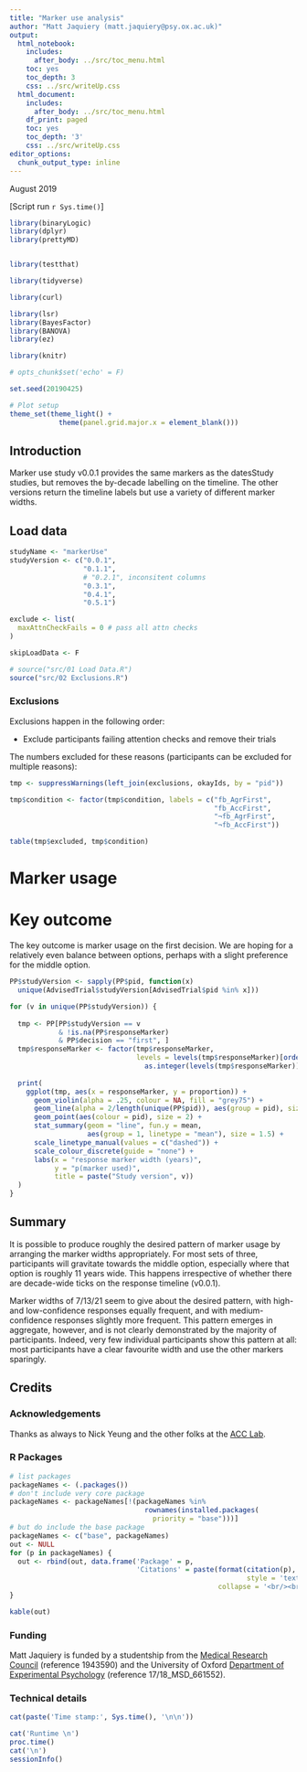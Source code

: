 ```yaml
---
title: "Marker use analysis"
author: "Matt Jaquiery (matt.jaquiery@psy.ox.ac.uk)"
output:
  html_notebook:
    includes:
      after_body: ../src/toc_menu.html
    toc: yes
    toc_depth: 3
    css: ../src/writeUp.css
  html_document:
    includes:
      after_body: ../src/toc_menu.html
    df_print: paged
    toc: yes
    toc_depth: '3'
    css: ../src/writeUp.css
editor_options:
  chunk_output_type: inline
---
```


August 2019

[Script run `r Sys.time()`]

```r

library(binaryLogic)
library(dplyr)
library(prettyMD)


library(testthat)

library(tidyverse)

library(curl)

library(lsr)
library(BayesFactor)
library(BANOVA)
library(ez)

library(knitr)

# opts_chunk$set('echo' = F)

set.seed(20190425)

# Plot setup
theme_set(theme_light() + 
            theme(panel.grid.major.x = element_blank()))

```

## Introduction

Marker use study v0.0.1 provides the same markers as the datesStudy studies, but removes the by-decade labelling on the timeline. The other versions return the timeline labels but use a variety of different marker widths.

## Load data

```r
studyName <- "markerUse"
studyVersion <- c("0.0.1",
                  "0.1.1",
                  # "0.2.1", inconsitent columns
                  "0.3.1",
                  "0.4.1",
                  "0.5.1")

exclude <- list(
  maxAttnCheckFails = 0 # pass all attn checks
)

skipLoadData <- F

# source("src/01 Load Data.R")
source("src/02 Exclusions.R")

```

### Exclusions

Exclusions happen in the following order:

* Exclude participants failing attention checks and remove their trials

The numbers excluded for these reasons (participants can be excluded for multiple reasons):

```r

tmp <- suppressWarnings(left_join(exclusions, okayIds, by = "pid"))

tmp$condition <- factor(tmp$condition, labels = c("fb_AgrFirst",
                                                  "fb_AccFirst",
                                                  "¬fb_AgrFirst",
                                                  "¬fb_AccFirst"))

table(tmp$excluded, tmp$condition)

```

# Marker usage

# Key outcome

The key outcome is marker usage on the first decision. We are hoping for a relatively even balance between options, perhaps with a slight preference for the middle option.

```r

PP$studyVersion <- sapply(PP$pid, function(x)
  unique(AdvisedTrial$studyVersion[AdvisedTrial$pid %in% x]))

for (v in unique(PP$studyVersion)) {
  
  tmp <- PP[PP$studyVersion == v 
            & !is.na(PP$responseMarker) 
            & PP$decision == "first", ]
  tmp$responseMarker <- factor(tmp$responseMarker, 
                               levels = levels(tmp$responseMarker)[order(
                                 as.integer(levels(tmp$responseMarker)))])
  
  print(
    ggplot(tmp, aes(x = responseMarker, y = proportion)) +
      geom_violin(alpha = .25, colour = NA, fill = "grey75") +
      geom_line(alpha = 2/length(unique(PP$pid)), aes(group = pid), size = 1.25) + 
      geom_point(aes(colour = pid), size = 2) +
      stat_summary(geom = "line", fun.y = mean,
                   aes(group = 1, linetype = "mean"), size = 1.5) +
      scale_linetype_manual(values = c("dashed")) + 
      scale_colour_discrete(guide = "none") +
      labs(x = "response marker width (years)", 
           y = "p(marker used)",
           title = paste("Study version", v))
  )
}


```

## Summary {.summary}

It is possible to produce roughly the desired pattern of marker usage by arranging the marker widths appropriately. For most sets of three, participants will gravitate towards the middle option, especially where that option is roughly 11 years wide. This happens irrespective of whether there are decade-wide ticks on the response timeline (v0.0.1). 

Marker widths of 7/13/21 seem to give about the desired pattern, with high- and low-confidence responses equally frequent, and with medium-confidence responses slightly more frequent. This pattern emerges in aggregate, however, and is not clearly demonstrated by the majority of participants. Indeed, very few individual participants show this pattern at all: most participants have a clear favourite width and use the other markers sparingly. 

## Credits 

### Acknowledgements

Thanks as always to Nick Yeung and the other folks at the [ACC Lab](https://www.psy.ox.ac.uk/research/attention-cognitive-control-lab).

### R Packages

```r
# list packages
packageNames <- (.packages())
# don't include very core package
packageNames <- packageNames[!(packageNames %in% 
                                 rownames(installed.packages(
                                   priority = "base")))]
# but do include the base package
packageNames <- c("base", packageNames)
out <- NULL
for (p in packageNames) {
  out <- rbind(out, data.frame('Package' = p, 
                               'Citations' = paste(format(citation(p), 
                                                          style = 'textVersion'), 
                                                   collapse = '<br/><br/>')))
}

kable(out)
```

### Funding

Matt Jaquiery is funded by a studentship from the [Medical Research Council](https://mrc.ukri.org/) (reference 1943590) and the University of Oxford [Department of Experimental Psychology](https://www.psy.ox.ac.uk/) (reference 17/18_MSD_661552).

### Technical details  

```r
cat(paste('Time stamp:', Sys.time(), '\n\n'))

cat('Runtime \n')
proc.time()
cat('\n')
sessionInfo()
```